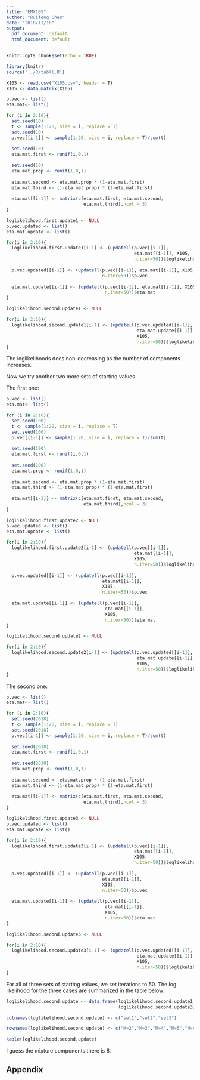 ```yaml
---
title: "EMX105"
author: "Ruifeng Chen"
date: "2018/11/10"
output:
  pdf_document: default
  html_document: default
---
```


```r
knitr::opts_chunk$set(echo = TRUE)
```

```r
library(knitr)
source('../R/tabll.R')
```

```r
X105 <- read.csv("X105.csv", header = T)
X105 <- data.matrix(X105)

p.vec <- list()
eta.mat<- list()

for (i in 2:10){
  set.seed(10)
  t <- sample(1:20, size = i, replace = T)
  set.seed(10)
  p.vec[[i-1]] <- sample(1:20, size = i, replace = T)/sum(t)
  
  set.seed(10)
  eta.mat.first <- runif(i,0,1)
  
  set.seed(10)
  eta.mat.prop <- runif(1,0,1)
  
  eta.mat.second <- eta.mat.prop * (1-eta.mat.first)
  eta.mat.third <- (1-eta.mat.prop) * (1-eta.mat.first)
  
  eta.mat[[i-1]] <- matrix(c(eta.mat.first, eta.mat.second, 
                             eta.mat.third),ncol = 3)
}
```

```r
loglikelihood.first.update1 <- NULL
p.vec.updated <- list()
eta.mat.update <- list()

for(i in 2:10){
  loglikelihood.first.update1[i-1] <- (updatell(p.vec[[i-1]], 
                                                eta.mat[[i-1]], X105,
                                                n.iter=50))$loglikelihood
  
  p.vec.updated[[i-1]] <- (updatell(p.vec[[i-1]], eta.mat[[i-1]], X105, 
                                    n.iter=50))$p.vec
  
  eta.mat.update[[i-1]] <- (updatell(p.vec[[i-1]], eta.mat[[i-1]], X105, 
                                     n.iter=50))$eta.mat
}

loglikelihood.second.update1 <- NULL

for(i in 2:10){
  loglikelihood.second.update1[i-1] <- (updatell(p.vec.updated[[i-1]], 
                                                 eta.mat.update[[i-1]], 
                                                 X105, 
                                                 n.iter=50))$loglikelihood
}

```
The loglikelihoods does non-decreasing as the number of components increases.

Now we try another two more sets of starting values

The first one:
```r
p.vec <- list()
eta.mat<- list()

for (i in 2:10){
  set.seed(100)
  t <- sample(1:20, size = i, replace = T)
  set.seed(100)
  p.vec[[i-1]] <- sample(1:20, size = i, replace = T)/sum(t)
  
  set.seed(100)
  eta.mat.first <- runif(i,0,1)
  
  set.seed(100)
  eta.mat.prop <- runif(1,0,1)
  
  eta.mat.second <- eta.mat.prop * (1-eta.mat.first)
  eta.mat.third <- (1-eta.mat.prop) * (1-eta.mat.first)
  
  eta.mat[[i-1]] <- matrix(c(eta.mat.first, eta.mat.second, 
                             eta.mat.third),ncol = 3)
}

loglikelihood.first.update2 <- NULL
p.vec.updated <- list()
eta.mat.update <- list()

for(i in 2:10){
  loglikelihood.first.update2[i-1] <- (updatell(p.vec[[i-1]], 
                                                eta.mat[[i-1]], 
                                                X105, 
                                                n.iter=50))$loglikelihood
  
  p.vec.updated[[i-1]] <- (updatell(p.vec[[i-1]], 
                                    eta.mat[[i-1]], 
                                    X105, 
                                    n.iter=50))$p.vec
  
  eta.mat.update[[i-1]] <- (updatell(p.vec[[i-1]], 
                                     eta.mat[[i-1]], 
                                     X105, 
                                     n.iter=50))$eta.mat
}

loglikelihood.second.update2 <- NULL

for(i in 2:10){
  loglikelihood.second.update2[i-1] <- (updatell(p.vec.updated[[i-1]], 
                                                 eta.mat.update[[i-1]], 
                                                 X105, 
                                                 n.iter=50))$loglikelihood
}
```

The second one:
```r
p.vec <- list()
eta.mat<- list()

for (i in 2:10){
  set.seed(2018)
  t <- sample(1:20, size = i, replace = T)
  set.seed(2018)
  p.vec[[i-1]] <- sample(1:20, size = i, replace = T)/sum(t)
  
  set.seed(2018)
  eta.mat.first <- runif(i,0,1)
  
  set.seed(2018)
  eta.mat.prop <- runif(1,0,1)
  
  eta.mat.second <- eta.mat.prop * (1-eta.mat.first)
  eta.mat.third <- (1-eta.mat.prop) * (1-eta.mat.first)
  
  eta.mat[[i-1]] <- matrix(c(eta.mat.first, eta.mat.second, 
                             eta.mat.third),ncol = 3)
}

loglikelihood.first.update3 <- NULL
p.vec.updated <- list()
eta.mat.update <- list()

for(i in 2:10){
  loglikelihood.first.update3[i-1] <- (updatell(p.vec[[i-1]], 
                                                eta.mat[[i-1]], 
                                                X105, 
                                                n.iter=50))$loglikelihood
  
  p.vec.updated[[i-1]] <- (updatell(p.vec[[i-1]], 
                                    eta.mat[[i-1]], 
                                    X105, 
                                    n.iter=50))$p.vec
  
  eta.mat.update[[i-1]] <- (updatell(p.vec[[i-1]], 
                                     eta.mat[[i-1]], 
                                     X105, 
                                     n.iter=50))$eta.mat
}

loglikelihood.second.update3 <- NULL

for(i in 2:10){
  loglikelihood.second.update3[i-1] <- (updatell(p.vec.updated[[i-1]], 
                                                 eta.mat.update[[i-1]], 
                                                 X105, 
                                                 n.iter=50))$loglikelihood
}
```

For all of three sets of starting values, we set iterations to 50. The log likelihood for the three cases are summarized in the table below:

```r
loglikelihood.second.update <- data.frame(loglikelihood.second.update1,loglikelihood.second.update2,
                                          loglikelihood.second.update3)

colnames(loglikelihood.second.update) <- c("set1","set2","set3")

rownames(loglikelihood.second.update) <- c("M=2","M=3","M=4","M=5","M=6","M=7","M=8","M=9","M=10")

kable(loglikelihood.second.update)
```

I guess the mixture components there is 6.

\newpage
## Appendix
```r

```

